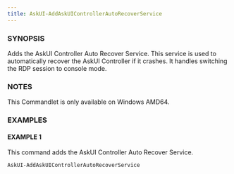 ---
title: AskUI-AddAskUIControllerAutoRecoverService
---


### SYNOPSIS

Adds the AskUI Controller Auto Recover Service.
This service is used to automatically recover the AskUI Controller if it crashes.
It handles switching the RDP session to console mode.

### NOTES

This Commandlet is only available on Windows AMD64.

### EXAMPLES

#### EXAMPLE 1

This command adds the AskUI Controller Auto Recover Service.

```powershell
AskUI-AddAskUIControllerAutoRecoverService
```
